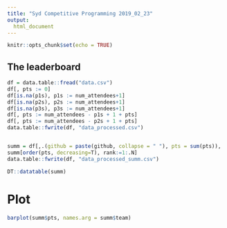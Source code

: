 ```yaml
---
title: "Syd Competitive Programming 2019_02_23"
output:
  html_document
---
```


```r
knitr::opts_chunk$set(echo = TRUE)
```

## The leaderboard


```r
df = data.table::fread("data.csv")
df[, pts := 0]
df[is.na(p1s), p1s := num_attendees+1]
df[is.na(p2s), p2s := num_attendees+1]
df[is.na(p3s), p3s := num_attendees+1]
df[, pts := num_attendees - p1s + 1 + pts]
df[, pts := num_attendees - p2s + 1 + pts]
data.table::fwrite(df, "data_processed.csv")


summ = df[,.(github = paste(github, collapse = " "), pts = sum(pts)), .(team)]
summ[order(pts, decreasing=T), rank:=1:.N]
data.table::fwrite(df, "data_processed_summ.csv")

DT::datatable(summ)
```

# Plot

```r
barplot(summ$pts, names.arg = summ$team)
```
